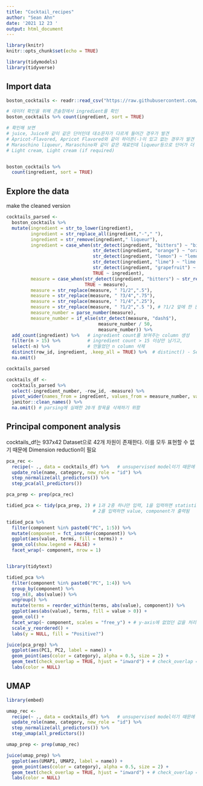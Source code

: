 ```yaml
---
title: "Cocktail_recipes"
author: "Sean Ahn"
date: '2021 12 23 '
output: html_document
---
```


```r
library(knitr)
knitr::opts_chunk$set(echo = TRUE)

library(tidymodels)
library(tidyverse)

```

## Import data

```r

boston_cocktails <- readr::read_csv("https://raw.githubusercontent.com/rfordatascience/tidytuesday/master/data/2020/2020-05-26/boston_cocktails.csv")

# 데이터 확인을 위해 콘솔창에서 ingredient를 확인
boston_cocktails %>% count(ingredient, sort = TRUE)

# 확인해 보면 
# juice, Juice와 같이 같은 단어인데 대소문자가 다르게 들어간 경우가 발견
# Apricot-Flavored, Apricot Flavored와 같이 하이픈(-)이 있고 없는 경우가 발견
# Maraschino liqueur, Maraschino와 같이 같은 재료인데 liqueur등으로 단어가 더 붙은 경우가 발견
# Light cream, Light cream (if required)


boston_cocktails %>%
  count(ingredient, sort = TRUE)
```

## Explore the data



make the cleaned version
```r
cocktails_parsed <- 
  boston_cocktails %>% 
  mutate(ingredient = str_to_lower(ingredient),
         ingredient = str_replace_all(ingredient,"-"," "),
         ingredient = str_remove(ingredient," liqueur"),
         ingredient = case_when(str_detect(ingredient, "bitters") ~ "bitters",
                                str_detect(ingredient, "orange") ~ "orange juice",
                                str_detect(ingredient, "lemon") ~ "lemon juice",
                                str_detect(ingredient, "lime") ~ "lime juice",
                                str_detect(ingredient, "grapefruit") ~ "grapefruit juice",
                                TRUE ~ ingredient), 
         measure = case_when(str_detect(ingredient, "bitters") ~ str_replace(measure, "oz$", "dash"),
                             TRUE ~ measure),
         measure = str_replace(measure, " ?1/2",".5"),
         measure = str_replace(measure, " ?3/4",".75"),
         measure = str_replace(measure, " ?1/4",".25"),
         measure = str_replace(measure, " ?1/2",".5 "), # ?1/2 앞에 한 칸 띄어야 함
         measure_number = parse_number(measure),
         measure_number = if_else(str_detect(measure, "dash$"),
                                  measure_number / 50,
                                  measure_number)) %>% 
  add_count(ingredient) %>%   # ingredient count를 보여주는 column 생성
  filter(n > 15) %>%          # ingredient count > 15 이상만 남기고,
  select(-n) %>%              # 만들었던 n column 삭제
  distinct(row_id, ingredient, .keep_all = TRUE) %>%  # distinct() - Select only unique/distinct rows from a data frame
  na.omit()

cocktails_parsed

```


```r
cocktails_df <- 
  cocktails_parsed %>% 
  select(-ingredient_number, -row_id, -measure) %>% 
  pivot_wider(names_from = ingredient, values_from = measure_number, values_fill = 0) %>% 
  janitor::clean_names() %>% 
  na.omit() # parsing에 실패한 20개 항목을 삭제하기 위함

```



## Principal component analysis

cocktails_df는 937x42 Dataset으로 42개 차원이 존재한다. 
이를 모두 표현할 수 없기 때문에 Dimension reduction이 필요

```r
pca_rec <- 
  recipe(~ ., data = cocktails_df) %>%   # unsupervised model이기 때문에 outcome 없이 ~표시만 함
  update_role(name, category, new_role = "id") %>% 
  step_normalize(all_predictors()) %>% 
  step_pca(all_predictors())

pca_prep <- prep(pca_rec)

```


```r
tidied_pca <- tidy(pca_prep, 2) # 1과 2중 하나만 입력, 1을 입력하면 statistic, value가 출력되고
                                # 2를 입력하면 value, component가 출력됨

tidied_pca %>% 
  filter(component %in% paste0("PC", 1:5)) %>% 
  mutate(component = fct_inorder(component)) %>% 
  ggplot(aes(value, terms, fill = terms)) +
  geom_col(show.legend = FALSE) +
  facet_wrap(~ component, nrow = 1)



```


```r
library(tidytext)

tidied_pca %>% 
  filter(component %in% paste0("PC", 1:4)) %>%
  group_by(component) %>% 
  top_n(8, abs(value)) %>% 
  ungroup() %>% 
  mutate(terms = reorder_within(terms, abs(value), component)) %>% 
  ggplot(aes(abs(value), terms, fill = value > 0)) +
  geom_col() +
  facet_wrap(~ component, scales = "free_y") + # y-axis에 없었던 값을 처리하는 목적
  scale_y_reordered() +
  labs(y = NULL, fill = "Positive?")


```


```r
juice(pca_prep) %>% 
  ggplot(aes(PC1, PC2, label = name)) +
  geom_point(aes(color = category), alpha = 0.5, size = 2) +
  geom_text(check_overlap = TRUE, hjust = "inward") + # check_overlap = TRUE로 두면 글자가 겹치지 않게 출력
  labs(color = NULL)

```






## UMAP

```r
library(embed)

umap_rec <- 
  recipe(~ ., data = cocktails_df) %>%   # unsupervised model이기 때문에 outcome 없이 ~표시만 함
  update_role(name, category, new_role = "id") %>% 
  step_normalize(all_predictors()) %>% 
  step_umap(all_predictors())

umap_prep <- prep(umap_rec)

```


```r
juice(umap_prep) %>% 
  ggplot(aes(UMAP1, UMAP2, label = name)) +
  geom_point(aes(color = category), alpha = 0.5, size = 2) +
  geom_text(check_overlap = TRUE, hjust = "inward") + # check_overlap = TRUE로 두면 글자가 겹치지 않게 출력
  labs(color = NULL)

```

























